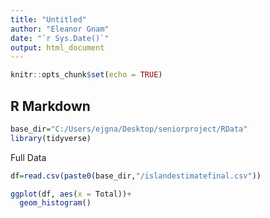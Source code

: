 ```yaml
---
title: "Untitled"
author: "Eleanor Gnam"
date: "`r Sys.Date()`"
output: html_document
---
```


```r
knitr::opts_chunk$set(echo = TRUE)
```

## R Markdown
```r
base_dir="C:/Users/ejgna/Desktop/seniorproject/RData"
library(tidyverse)
```
Full Data
```r
df=read.csv(paste0(base_dir,"/islandestimatefinal.csv"))
```

```r
ggplot(df, aes(x = Total))+
  geom_histogram()

```

